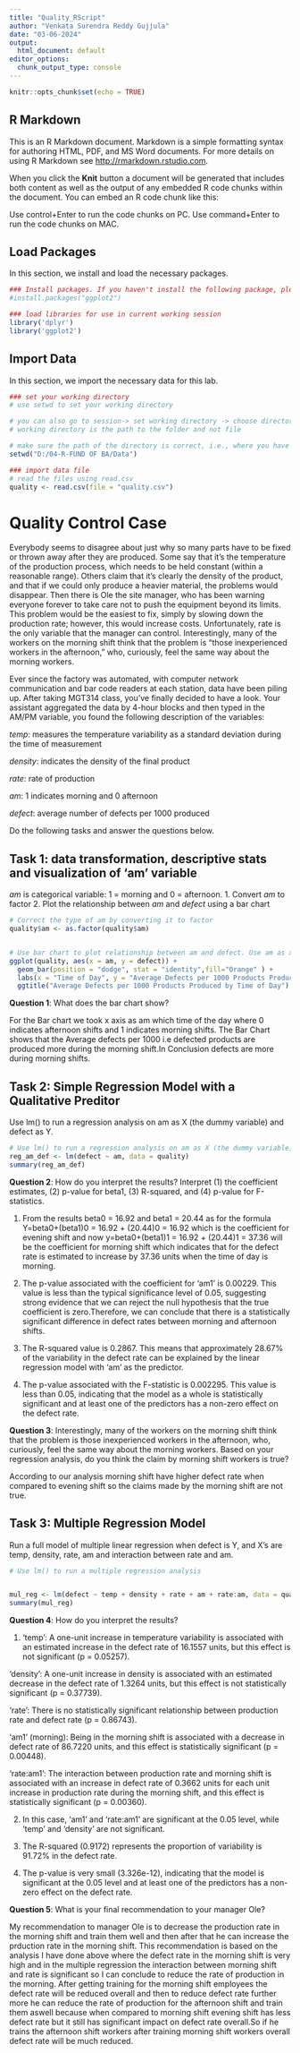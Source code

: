 ---
title: "Quality_RScript"
author: "Venkata Surendra Reddy Gujjula"
date: "03-06-2024"
output:
  html_document: default
editor_options:
  chunk_output_type: console
---

```{r setup, include=FALSE}
knitr::opts_chunk$set(echo = TRUE)
```

## R Markdown

This is an R Markdown document. Markdown is a simple formatting syntax for authoring HTML, PDF, and MS Word documents. For more details on using R Markdown see <http://rmarkdown.rstudio.com>.

When you click the **Knit** button a document will be generated that includes both content as well as the output of any embedded R code chunks within the document. You can embed an R code chunk like this:

Use control+Enter to run the code chunks on PC.
Use  command+Enter to run the code chunks on MAC.

## Load Packages

In this section, we install and load the necessary packages. 

```{r libraries, message=FALSE, include = FALSE}
### Install packages. If you haven't install the following package, please uncomment the line below to install it. Then, comment it back before knitting the document.
#install.packages("ggplot2")

### load libraries for use in current working session
library('dplyr')
library('ggplot2')

```

## Import Data

In this section, we import the necessary data for this lab.

```{r import, include=FALSE}
### set your working directory
# use setwd to set your working directory

# you can also go to session-> set working directory -> choose directory
# working directory is the path to the folder and not file

# make sure the path of the directory is correct, i.e., where you have stored your data
setwd("D:/04-R-FUND OF BA/Data")

### import data file
# read the files using read.csv
quality <- read.csv(file = "quality.csv")

```

# Quality Control Case

Everybody seems to disagree about just why so many parts have to be fixed or thrown away after they are produced. Some say that it’s the temperature of the production process, which needs to be held constant (within a reasonable range). Others claim that it’s clearly the density of the product, and that if we could only produce a heavier material, the problems would disappear. Then there is Ole the site manager, who has been warning everyone forever to take care not to push the equipment beyond its limits. This problem would be the easiest to fix, simply by slowing down the production rate; however, this would increase costs. Unfortunately, rate is the only variable that the manager can control. Interestingly, many of the workers on the morning shift think that the problem is “those inexperienced workers in the afternoon,” who, curiously, feel the same way about the morning workers.

Ever since the factory was automated, with computer network communication and bar code readers at each station, data have been piling up. After taking MGT314 class, you’ve finally decided to have a look. Your assistant aggregated the data by 4-hour blocks and then typed in the AM/PM variable, you found the following description of the variables:

*temp*: measures the temperature variability as a standard deviation during the time of measurement

*density*: indicates the density of the final product

*rate*: rate of production

*am*: 1 indicates morning and 0 afternoon

*defect*: average number of defects per 1000 produced

Do the following tasks and answer the questions below.

## Task 1: data transformation, descriptive stats and visualization of 'am' variable

*am* is categorical variable: 1 = morning and 0 = afternoon.
1. Convert *am* to factor
2. Plot the relationship between *am* and *defect* using a bar chart

```{r amTask}

# Correct the type of am by converting it to factor
quality$am <- as.factor(quality$am)


# Use bar chart to plot relationship between am and defect. Use am as x-axis, defect as y-axis. Remember to define stat="identity" inside geom_bar().
ggplot(quality, aes(x = am, y = defect)) +
  geom_bar(position = "dodge", stat = "identity",fill="Orange" ) +
  labs(x = "Time of Day", y = "Average Defects per 1000 Products Produced") +
  ggtitle("Average Defects per 1000 Products Produced by Time of Day")

```

**Question 1**:  What does the bar chart show?

For the Bar chart we took x axis as am which time of the day where 0 indicates afternoon shifts and 1 indicates morning shifts. The Bar Chart shows that the Average defects per 1000 i.e defected products are produced  more during the morning shift.In Conclusion defects are more during morning shifts.



## Task 2: Simple Regression Model with a Qualitative Preditor
Use lm() to run a regression analysis on am as X (the dummy variable) and defect as Y.

```{r qualityam}

# Use lm() to run a regression analysis on am as X (the dummy variable) and defect as Y
reg_am_def <- lm(defect ~ am, data = quality)
summary(reg_am_def)


```

**Question 2**: How do you interpret the results? Interpret (1) the coefficient estimates, (2) p-value for beta1, (3) R-squared, and (4) p-value for F-statistics.

 1) From the results beta0 = 16.92 and beta1 = 20.44 as for the formula 
 Y=beta0+(beta1)0 = 16.92 + (20.44)0 = 16.92  which is the coefficient for evening shift and now 
 y=beta0+(beta1)1 = 16.92 + (20.44)1 = 37.36 will be the coefficient for morning shift which indicates that for  the defect rate is estimated to increase by 37.36 units when the time of day is morning.
 
 2) The p-value associated with the coefficient for 'am1' is 0.00229. This value is less than the typical significance level of 0.05, suggesting strong evidence that we can reject the null hypothesis that the true coefficient is zero.Therefore, we can conclude that there is a statistically significant difference in defect rates between morning and afternoon shifts.
 
 3) The R-squared value is 0.2867. This means that approximately 28.67% of the variability in the defect rate can be explained by the linear regression model with 'am' as the predictor.
 
 4) The p-value associated with the F-statistic is 0.002295. This value is less than 0.05, indicating that the model as a whole is statistically significant and at least one of the predictors has a non-zero effect on the defect rate.


**Question 3**: Interestingly, many of the workers on the morning shift think that the problem is those inexperienced workers in the afternoon, who, curiously, feel the same way about the morning workers. Based on your regression analysis, do you think the claim by morning shift workers is true? 

According to our analysis morning shift have higher defect rate when compared to evening shift so the claims made by the morning shift are not true.

## Task 3: Multiple Regression Model

Run a full model of multiple linear regression when defect is Y, and X's are temp, density, rate, am and interaction between rate and am.

```{r qualityFull}

# Use lm() to run a multiple regression analysis 


mul_reg <- lm(defect ~ temp + density + rate + am + rate:am, data = quality)
summary(mul_reg)

```

**Question 4**: How do you interpret the results?

1) 'temp': A one-unit increase in temperature variability is associated with an estimated increase in the defect rate of 16.1557 units, but this effect is not significant (p = 0.05257).

  'density': A one-unit increase in density is associated with an estimated decrease in the defect rate of 1.3264 units, but this effect is not statistically significant (p = 0.37739).
  
  'rate': There is no statistically significant relationship between production rate and defect rate (p = 0.86743).
  
  'am1' (morning): Being in the morning shift is associated with a decrease in defect rate of 86.7220 units, and this effect is statistically significant (p = 0.00448).
  
  'rate:am1': The interaction between production rate and morning shift is associated with an increase in defect rate of 0.3662 units for each unit increase in production rate during the morning shift, and this effect is statistically significant (p = 0.00360).
  
2) In this case, 'am1' and 'rate:am1' are significant at the 0.05 level, while 'temp' and 'density' are  not significant.

3) The R-squared (0.9172) represents the proportion of variability is 91.72% in the defect rate. 

4) The p-value is very small (3.326e-12), indicating that the model is significant at the 0.05 level and at least one of the predictors has a non-zero effect on the defect rate.


**Question 5**: What is your final recommendation to your manager Ole? 

My recommendation to  manager Ole is to decrease the production rate in the morning shift and train them well and then after that he can increase the prduction rate in the morning shift. This recommendation is based on the analysis I have done above where the defect rate in the morning shift is  very high and in the multiple regression the interaction between morning shift and rate is significant so I can conclude to reduce the rate of production in the morning. After getting training for the morning shift employees the defect rate will be reduced overall and then to reduce defect rate further more he can reduce the rate of production for the afternoon shift and train them aswell because when compared to morning shift evening shift has less defect rate but it still has significant impact on defect rate overall.So if he trains the afternoon shift workers after training morning shift workers overall defect rate will be much reduced.


